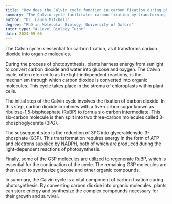 ```yaml
---
title: "How does the Calvin cycle function in carbon fixation during photosynthesis?"
summary: "The Calvin cycle facilitates carbon fixation by transforming carbon dioxide into organic molecules, playing a crucial role in photosynthesis and the synthesis of carbohydrates in plants."
author: "Dr. Laura Mitchell"
degree: "PhD in Molecular Biology, University of Oxford"
tutor_type: "A-Level Biology Tutor"
date: 2024-09-06
---
```


The Calvin cycle is essential for carbon fixation, as it transforms carbon dioxide into organic molecules.

During the process of photosynthesis, plants harness energy from sunlight to convert carbon dioxide and water into glucose and oxygen. The Calvin cycle, often referred to as the light-independent reactions, is the mechanism through which carbon dioxide is converted into organic molecules. This cycle takes place in the stroma of chloroplasts within plant cells.

The initial step of the Calvin cycle involves the fixation of carbon dioxide. In this step, carbon dioxide combines with a five-carbon sugar known as ribulose-1,5-bisphosphate (RuBP) to form a six-carbon intermediate. This six-carbon molecule is then split into two three-carbon molecules called 3-phosphoglycerate (3PG).

The subsequent step is the reduction of 3PG into glyceraldehyde-3-phosphate (G3P). This transformation requires energy in the form of ATP and electrons supplied by NADPH, both of which are produced during the light-dependent reactions of photosynthesis.

Finally, some of the G3P molecules are utilized to regenerate RuBP, which is essential for the continuation of the cycle. The remaining G3P molecules are then used to synthesize glucose and other organic compounds.

In summary, the Calvin cycle is a vital component of carbon fixation during photosynthesis. By converting carbon dioxide into organic molecules, plants can store energy and synthesize the complex compounds necessary for their growth and survival.
    